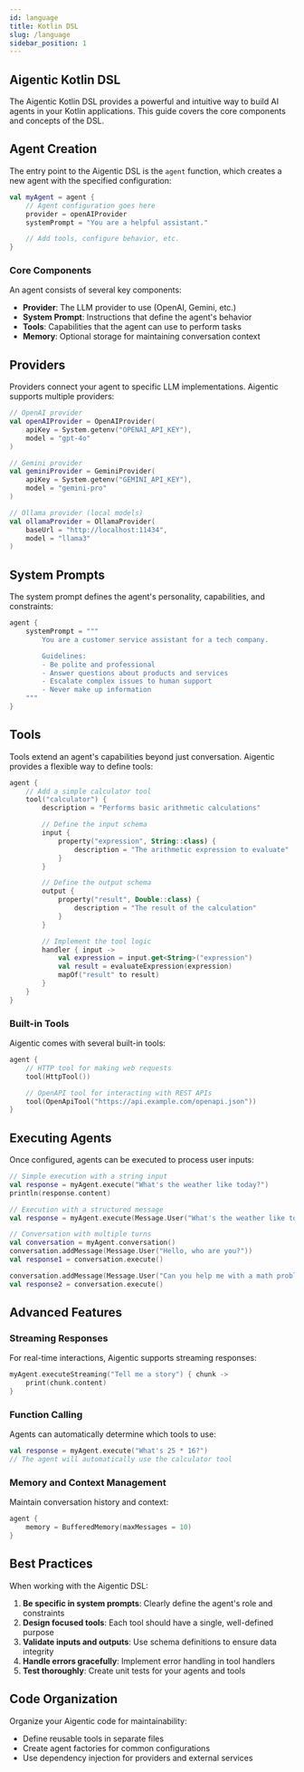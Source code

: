 ```yaml
---
id: language
title: Kotlin DSL
slug: /language
sidebar_position: 1
---
```


## Aigentic Kotlin DSL

The Aigentic Kotlin DSL provides a powerful and intuitive way to build AI agents in your Kotlin applications. This guide covers the core components and concepts of the DSL.

## Agent Creation

The entry point to the Aigentic DSL is the `agent` function, which creates a new agent with the specified configuration:

```kotlin
val myAgent = agent {
    // Agent configuration goes here
    provider = openAIProvider
    systemPrompt = "You are a helpful assistant."

    // Add tools, configure behavior, etc.
}
```

### Core Components

An agent consists of several key components:

- **Provider**: The LLM provider to use (OpenAI, Gemini, etc.)
- **System Prompt**: Instructions that define the agent's behavior
- **Tools**: Capabilities that the agent can use to perform tasks
- **Memory**: Optional storage for maintaining conversation context

## Providers

Providers connect your agent to specific LLM implementations. Aigentic supports multiple providers:

```kotlin
// OpenAI provider
val openAIProvider = OpenAIProvider(
    apiKey = System.getenv("OPENAI_API_KEY"),
    model = "gpt-4o"
)

// Gemini provider
val geminiProvider = GeminiProvider(
    apiKey = System.getenv("GEMINI_API_KEY"),
    model = "gemini-pro"
)

// Ollama provider (local models)
val ollamaProvider = OllamaProvider(
    baseUrl = "http://localhost:11434",
    model = "llama3"
)
```

## System Prompts

The system prompt defines the agent's personality, capabilities, and constraints:

```kotlin
agent {
    systemPrompt = """
        You are a customer service assistant for a tech company.

        Guidelines:
        - Be polite and professional
        - Answer questions about products and services
        - Escalate complex issues to human support
        - Never make up information
    """
}
```

## Tools

Tools extend an agent's capabilities beyond just conversation. Aigentic provides a flexible way to define tools:

```kotlin
agent {
    // Add a simple calculator tool
    tool("calculator") {
        description = "Performs basic arithmetic calculations"

        // Define the input schema
        input {
            property("expression", String::class) {
                description = "The arithmetic expression to evaluate"
            }
        }

        // Define the output schema
        output {
            property("result", Double::class) {
                description = "The result of the calculation"
            }
        }

        // Implement the tool logic
        handler { input ->
            val expression = input.get<String>("expression")
            val result = evaluateExpression(expression)
            mapOf("result" to result)
        }
    }
}
```

### Built-in Tools

Aigentic comes with several built-in tools:

```kotlin
agent {
    // HTTP tool for making web requests
    tool(HttpTool())

    // OpenAPI tool for interacting with REST APIs
    tool(OpenApiTool("https://api.example.com/openapi.json"))
}
```

## Executing Agents

Once configured, agents can be executed to process user inputs:

```kotlin
// Simple execution with a string input
val response = myAgent.execute("What's the weather like today?")
println(response.content)

// Execution with a structured message
val response = myAgent.execute(Message.User("What's the weather like today?"))

// Conversation with multiple turns
val conversation = myAgent.conversation()
conversation.addMessage(Message.User("Hello, who are you?"))
val response1 = conversation.execute()

conversation.addMessage(Message.User("Can you help me with a math problem?"))
val response2 = conversation.execute()
```

## Advanced Features

### Streaming Responses

For real-time interactions, Aigentic supports streaming responses:

```kotlin
myAgent.executeStreaming("Tell me a story") { chunk ->
    print(chunk.content)
}
```

### Function Calling

Agents can automatically determine which tools to use:

```kotlin
val response = myAgent.execute("What's 25 * 16?")
// The agent will automatically use the calculator tool
```

### Memory and Context Management

Maintain conversation history and context:

```kotlin
agent {
    memory = BufferedMemory(maxMessages = 10)
}
```

## Best Practices

When working with the Aigentic DSL:

1. **Be specific in system prompts**: Clearly define the agent's role and constraints
2. **Design focused tools**: Each tool should have a single, well-defined purpose
3. **Validate inputs and outputs**: Use schema definitions to ensure data integrity
4. **Handle errors gracefully**: Implement error handling in tool handlers
5. **Test thoroughly**: Create unit tests for your agents and tools

## Code Organization

Organize your Aigentic code for maintainability:

- Define reusable tools in separate files
- Create agent factories for common configurations
- Use dependency injection for providers and external services
